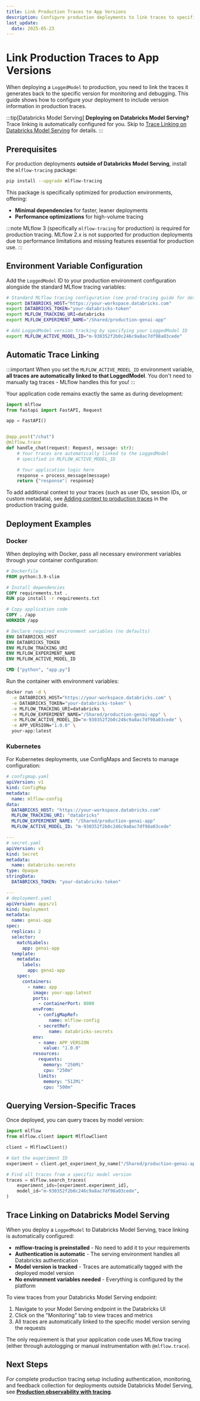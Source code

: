 ```yaml
---
title: Link Production Traces to App Versions
description: Configure production deployments to link traces to specific LoggedModel versions for version-aware monitoring.
last_update:
  date: 2025-05-23
---
```


# Link Production Traces to App Versions

When deploying a `LoggedModel` to production, you need to link the traces it generates back to the specific version for monitoring and debugging. This guide shows how to configure your deployment to include version information in production traces.

:::tip[Databricks Model Serving]
**Deploying on Databricks Model Serving?** Trace linking is automatically configured for you. Skip to [Trace Linking on Databricks Model Serving](#trace-linking-on-databricks-model-serving) for details.
:::

## Prerequisites

For production deployments **outside of Databricks Model Serving**, install the `mlflow-tracing` package:

```bash
pip install --upgrade mlflow-tracing
```

This package is specifically optimized for production environments, offering:

- **Minimal dependencies** for faster, leaner deployments
- **Performance optimizations** for high-volume tracing

:::note
MLflow 3 (specifically `mlflow-tracing` for production) is required for production tracing. MLflow 2.x is not supported for production deployments due to performance limitations and missing features essential for production use.
:::

## Environment Variable Configuration

Add the `LoggedModel` ID to your production environment configuration alongside the standard MLflow tracing variables:

```bash
# Standard MLflow tracing configuration (see prod-tracing guide for details)
export DATABRICKS_HOST="https://your-workspace.databricks.com"
export DATABRICKS_TOKEN="your-databricks-token"
export MLFLOW_TRACKING_URI=databricks
export MLFLOW_EXPERIMENT_NAME="/Shared/production-genai-app"

# Add LoggedModel version tracking by specifying your LoggedModel ID
export MLFLOW_ACTIVE_MODEL_ID="m-930352f2b0c246c9a8ac7df98a03cede"
```

## Automatic Trace Linking

:::important
When you set the `MLFLOW_ACTIVE_MODEL_ID` environment variable, **all traces are automatically linked to that LoggedModel**. You don't need to manually tag traces - MLflow handles this for you!
:::

Your application code remains exactly the same as during development:

```python
import mlflow
from fastapi import FastAPI, Request

app = FastAPI()


@app.post("/chat")
@mlflow.trace
def handle_chat(request: Request, message: str):
    # Your traces are automatically linked to the LoggedModel
    # specified in MLFLOW_ACTIVE_MODEL_ID

    # Your application logic here
    response = process_message(message)
    return {"response": response}
```

To add additional context to your traces (such as user IDs, session IDs, or custom metadata), see [Adding context to production traces](/genai/tracing/prod-tracing#adding-context-to-production-traces) in the production tracing guide.

## Deployment Examples

### Docker

When deploying with Docker, pass all necessary environment variables through your container configuration:

```dockerfile
# Dockerfile
FROM python:3.9-slim

# Install dependencies
COPY requirements.txt .
RUN pip install -r requirements.txt

# Copy application code
COPY . /app
WORKDIR /app

# Declare required environment variables (no defaults)
ENV DATABRICKS_HOST
ENV DATABRICKS_TOKEN
ENV MLFLOW_TRACKING_URI
ENV MLFLOW_EXPERIMENT_NAME
ENV MLFLOW_ACTIVE_MODEL_ID

CMD ["python", "app.py"]
```

Run the container with environment variables:

```bash
docker run -d \
  -e DATABRICKS_HOST="https://your-workspace.databricks.com" \
  -e DATABRICKS_TOKEN="your-databricks-token" \
  -e MLFLOW_TRACKING_URI=databricks \
  -e MLFLOW_EXPERIMENT_NAME="/Shared/production-genai-app" \
  -e MLFLOW_ACTIVE_MODEL_ID="m-930352f2b0c246c9a8ac7df98a03cede" \
  -e APP_VERSION="1.0.0" \
  your-app:latest
```

### Kubernetes

For Kubernetes deployments, use ConfigMaps and Secrets to manage configuration:

```yaml
# configmap.yaml
apiVersion: v1
kind: ConfigMap
metadata:
  name: mlflow-config
data:
  DATABRICKS_HOST: "https://your-workspace.databricks.com"
  MLFLOW_TRACKING_URI: "databricks"
  MLFLOW_EXPERIMENT_NAME: "/Shared/production-genai-app"
  MLFLOW_ACTIVE_MODEL_ID: "m-930352f2b0c246c9a8ac7df98a03cede"

---
# secret.yaml
apiVersion: v1
kind: Secret
metadata:
  name: databricks-secrets
type: Opaque
stringData:
  DATABRICKS_TOKEN: "your-databricks-token"

---
# deployment.yaml
apiVersion: apps/v1
kind: Deployment
metadata:
  name: genai-app
spec:
  replicas: 2
  selector:
    matchLabels:
      app: genai-app
  template:
    metadata:
      labels:
        app: genai-app
    spec:
      containers:
        - name: app
          image: your-app:latest
          ports:
            - containerPort: 8000
          envFrom:
            - configMapRef:
                name: mlflow-config
            - secretRef:
                name: databricks-secrets
          env:
            - name: APP_VERSION
              value: "1.0.0"
          resources:
            requests:
              memory: "256Mi"
              cpu: "250m"
            limits:
              memory: "512Mi"
              cpu: "500m"
```

## Querying Version-Specific Traces

Once deployed, you can query traces by model version:

```python
import mlflow
from mlflow.client import MlflowClient

client = MlflowClient()

# Get the experiment ID
experiment = client.get_experiment_by_name("/Shared/production-genai-app")

# Find all traces from a specific model version
traces = mlflow.search_traces(
    experiment_ids=[experiment.experiment_id],
    model_id="m-930352f2b0c246c9a8ac7df98a03cede",
)
```

## Trace Linking on Databricks Model Serving

When you deploy a `LoggedModel` to Databricks Model Serving, trace linking is automatically configured:

- **mlflow-tracing is preinstalled** - No need to add it to your requirements
- **Authentication is automatic** - The serving environment handles all Databricks authentication
- **Model version is tracked** - Traces are automatically tagged with the deployed model version
- **No environment variables needed** - Everything is configured by the platform

To view traces from your Databricks Model Serving endpoint:

1. Navigate to your Model Serving endpoint in the Databricks UI
2. Click on the "Monitoring" tab to view traces and metrics
3. All traces are automatically linked to the specific model version serving the requests

<!-- TODO: add screenshot: Databricks Model Serving endpoint Monitoring tab; Traces linked to the deployed LoggedModel version; Model version information displayed in the UI -->

The only requirement is that your application code uses MLflow tracing (either through autologging or manual instrumentation with `@mlflow.trace`).

## Next Steps

For complete production tracing setup including authentication, monitoring, and feedback collection for deployments outside Databricks Model Serving, see **[Production observability with tracing](/genai/tracing/prod-tracing)**.
